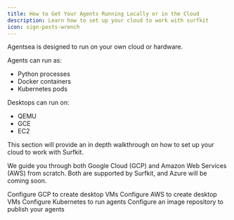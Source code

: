 ```yaml
---
title: How to Get Your Agents Running Locally or in the Cloud
description: Learn how to set up your cloud to work with surfkit
icon: sign-posts-wrench
---
```


Agentsea is designed to run on your own cloud or hardware.

Agents can run as:

- Python processes
- Docker containers
- Kubernetes pods

Desktops can run on:

- QEMU
- GCE
- EC2

This section will provide an in depth walkthrough on how to set up your cloud to work with Surfkit.

We guide you through both Google Cloud (GCP) and Amazon Web Services (AWS) from scratch. 
Both are supported by Surfkit, and Azure will be coming soon.

<CardGroup cols={2}>
  <Card
    title="GCP"
    icon="sign-posts-wrench"
    href="./gcp"
  >
    Configure GCP to create desktop VMs
  </Card>
  <Card
    title="AWS"
    icon="sign-posts-wrench"
    href="./aws"
  >
    Configure AWS to create desktop VMs
  </Card>
  <Card
    title="Kubernetes"
    icon="sign-posts-wrench"
    href="./k8s"
  >
    Configure Kubernetes to run agents
  </Card>
  <Card 
    title="Image registry" 
    icon="sign-posts-wrench" 
    href="./docker"
  >
    Configure an image repository to publish your agents
  </Card>
</CardGroup>
